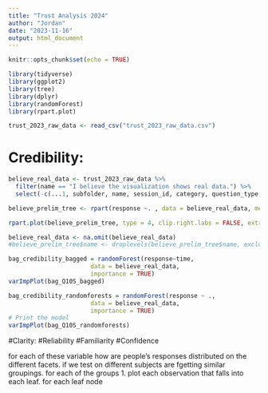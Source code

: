 ```yaml
---
title: "Trust Analysis 2024"
author: "Jordan"
date: "2023-11-16"
output: html_document
---
```


```r
knitr::opts_chunk$set(echo = TRUE)
```

```r
library(tidyverse)
library(ggplot2)
library(tree)
library(dplyr)
library(randomForest)
library(rpart.plot)
```

```r
trust_2023_raw_data <- read_csv("trust_2023_raw_data.csv")
```
# Credibility:

```r
believe_real_data <- trust_2023_raw_data %>%
  filter(name == "I believe the visualization shows real data.") %>%
  select(-c(...1, subfolder, name, session_id, category, question_type, cluster, image, image_new, title, `title location`, likertscale, starts_with("mem"))) %>% head(600)
```

```r
believe_prelim_tree <- rpart(response ~. , data = believe_real_data, method="class")
```

```r
rpart.plot(believe_prelim_tree, type = 4, clip.right.labs = FALSE, extra=102)
```

```r
believe_real_data <- na.omit(believe_real_data)
#believe_prelim_tree$name <- droplevels(believe_prelim_tree$name, exclude = "")

bag_credibility_bagged = randomForest(response~time,
                       data = believe_real_data, 
                       importance = TRUE)
varImpPlot(bag_Q10S_bagged)

bag_credibility_randomforests = randomForest(response ~ ., 
                       data = believe_real_data, 
                       importance = TRUE)
# Print the model
varImpPlot(bag_Q10S_randomforests)


```


#Clarity:
#Reliability
#Familiarity
#Confidence


for each of these variable how are people's responses distributed on the different facets. if we test on different subjects are fgetting similar groupings. for each of the groups 
1. plot each observation that falls into each leaf.
for each leaf node



